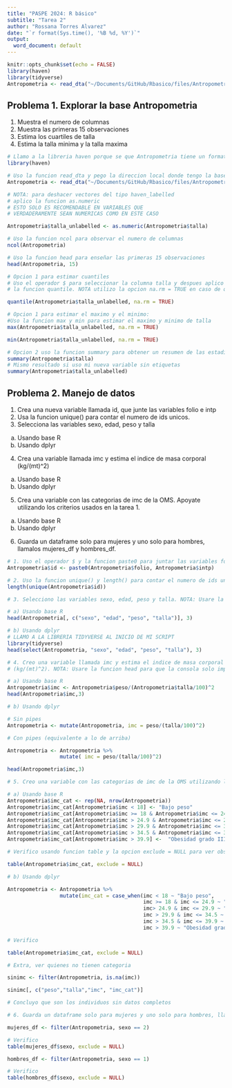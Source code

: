 ```yaml
---
title: "PASPE 2024: R básico"
subtitle: "Tarea 2"
author: "Rossana Torres Alvarez"
date: "`r format(Sys.time(), '%B %d, %Y')`"
output:
  word_document: default
---
```



```r
knitr::opts_chunk$set(echo = FALSE)
library(haven)
library(tidyverse)
Antropometria <- read_dta("~/Documents/GitHub/Rbasico/files/Antropometria.dta")
```

## Problema 1. Explorar la base Antropometria
1. Muestra el numero de columnas 
2. Muestra las primeras 15 observaciones
3. Estima los cuartiles de talla
4. Estima la talla minima y la talla maxima

```r
# Llamo a la libreria haven porque se que Antropometria tiene un formato dta
library(haven)

# Uso la funcion read_dta y pego la direccion local donde tengo la base
Antropometria <- read_dta("~/Documents/GitHub/Rbasico/files/Antropometria.dta")

# NOTA: para deshacer vectores del tipo haven_labelled
# aplico la funcion as.numeric
# ESTO SOLO ES RECOMENDABLE EN VARIABLES QUE
# VERDADERAMENTE SEAN NUMERICAS COMO EN ESTE CASO

Antropometria$talla_unlabelled <- as.numeric(Antropometria$talla)

# Uso la funcion ncol para observar el numero de columnas
ncol(Antropometria)

# Uso la funcion head para enseñar las primeras 15 observaciones
head(Antropometria, 15)

# Opcion 1 para estimar cuantiles 
# Uso el operador $ para seleccionar la columna talla y despues aplico
# la funcion quantile. NOTA utilizo la opcion na.rm = TRUE en caso de que tenga observaciones con NA

quantile(Antropometria$talla_unlabelled, na.rm = TRUE)

# Opcion 1 para estimar el maximo y el minimo:
#Uso la funcion max y min para estimar el maximo y minimo de talla
max(Antropometria$talla_unlabelled, na.rm = TRUE)

min(Antropometria$talla_unlabelled, na.rm = TRUE)

# Opcion 2 uso la funcion summary para obtener un resumen de las estadisticas
summary(Antropometria$talla)
# Mismo resultado si uso mi nueva variable sin etiquetas
summary(Antropometria$talla_unlabelled)
```

## Problema 2. Manejo de datos
1. Crea una nueva variable llamada id, que junte las variables folio e intp
2. Usa la funcion unique() para contar el numero de ids unicos.
3. Selecciona las variables sexo, edad, peso y talla
a) Usando base R
b) Usando dplyr
4. Crea una variable llamada imc y estima el indice de masa corporal
(kg/(mt)^2)
a) Usando base R
b) Usando dplyr
5. Crea una variable con las categorias de imc de la OMS. Apoyate utilizando los criterios usados en la tarea 1.
a) Usando base R
b) Usando dplyr
6. Guarda un dataframe solo para mujeres y uno solo para hombres, llamalos mujeres_df y hombres_df.
```r
# 1. Uso el operador $ y la funcion paste0 para juntar las variables folio e intp
Antropometria$id <- paste0(Antropometria$folio, Antropometria$intp)

# 2. Uso la funcion unique() y length() para contar el numero de ids unicos.
length(unique(Antropometria$id))

# 3. Selecciono las variables sexo, edad, peso y talla. NOTA: Usare la funcion head para que la consola solo imprima las primeras observaciones como demostracion de la respuesta

# a) Usando base R
head(Antropometria[, c("sexo", "edad", "peso", "talla")], 3)

# b) Usando dplyr
# LLAMO A LA LIBRERIA TIDYVERSE AL INICIO DE MI SCRIPT
library(tidyverse)
head(select(Antropometria, "sexo", "edad", "peso", "talla"), 3)

# 4. Creo una variable llamada imc y estima el indice de masa corporal
# (kg/(mt)^2). NOTA: Usare la funcion head para que la consola solo imprima las primeras observaciones como demostracion de la respuesta

# a) Usando base R
Antropometria$imc <- Antropometria$peso/(Antropometria$talla/100)^2
head(Antropometria$imc,3)

# b) Usando dplyr

# Sin pipes
Antropometria <- mutate(Antropometria, imc = peso/(talla/100)^2)

# Con pipes (equivalente a lo de arriba)

Antropometria <- Antropometria %>% 
                 mutate( imc = peso/(talla/100)^2)

head(Antropometria$imc,3)

# 5. Creo una variable con las categorias de imc de la OMS utilizando los criterios usados en la tarea 1.

# a) Usando base R
Antropometria$imc_cat <- rep(NA, nrow(Antropometria))
Antropometria$imc_cat[Antropometria$imc < 18] <- "Bajo peso"
Antropometria$imc_cat[Antropometria$imc >= 18 & Antropometria$imc <= 24.9] <- "Peso normal"
Antropometria$imc_cat[Antropometria$imc > 24.9 & Antropometria$imc <= 29.9] <- "Sobrepeso"
Antropometria$imc_cat[Antropometria$imc > 29.9 & Antropometria$imc <= 34.5] <-  "Obesidad grado I"
Antropometria$imc_cat[Antropometria$imc > 34.5 & Antropometria$imc <= 39.9] <-  "Obesidad grado II"
Antropometria$imc_cat[Antropometria$imc > 39.9] <-  "Obesidad grado III"

# Verifico usando funcion table y la opcion exclude = NULL para ver observaciones que no cayeron en ninguna categoria (es decir NAs)

table(Antropometria$imc_cat, exclude = NULL)

# b) Usando dplyr

Antropometria <- Antropometria %>% 
                 mutate(imc_cat = case_when(imc < 18 ~ "Bajo peso",
                                            imc >= 18 & imc <= 24.9 ~ "Peso normal",
                                            imc> 24.9 & imc <= 29.9 ~ "Sobrepeso",
                                            imc > 29.9 & imc <= 34.5 ~ "Obesidad grado I",
                                            imc > 34.5 & imc <= 39.9 ~ "Obesidad grado II",
                                            imc > 39.9 ~ "Obesidad grado III"))

# Verifico

table(Antropometria$imc_cat, exclude = NULL)

# Extra, ver quienes no tienen categoria

sinimc <- filter(Antropometria, is.na(imc))

sinimc[, c("peso","talla","imc", "imc_cat")]

# Concluyo que son los individuos sin datos completos

# 6. Guarda un dataframe solo para mujeres y uno solo para hombres, llamalos mujeres_df y hombres_df.

mujeres_df <- filter(Antropometria, sexo == 2)

# Verifico
table(mujeres_df$sexo, exclude = NULL)

hombres_df <- filter(Antropometria, sexo == 1)

# Verifico
table(hombres_df$sexo, exclude = NULL)



```

